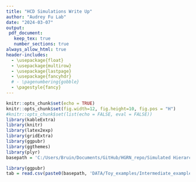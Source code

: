 ```yaml
---
title: "HCD Simulations Write Up"
author: "Audrey Fu Lab"
date: "2024-03-07"
output:
 pdf_document:
   keep_tex: true
   number_sections: true
always_allow_html: true
header-includes:
  - \usepackage{float}
  - \usepackage{multirow}
  - \usepackage{lastpage}
  - \usepackage{fancyhdr}
  # - \pagenumbering{gobble}
  - \pagestyle{fancy}
---
```


```r
knitr::opts_chunk$set(echo = TRUE)
knitr::opts_chunk$set(fig.width=12, fig.height=10, fig.pos = "H")
#knitr::opts_chunk$set(list(echo = FALSE, eval = FALSE))
library(kableExtra)
library(knitr)
library(latex2exp)
library(gridExtra)
library(ggpubr)
library(ggthemes)
library(plyr)
basepath = 'C:/Users/Bruin/Documents/GitHub/HGRN_repo/Simulated Hierarchies/'

library(ggpubr)
tab = read.csv(paste0(basepath, 'DATA/Toy_examples/Intermediate_examples/Results/MASTER_results.csv'))


```

